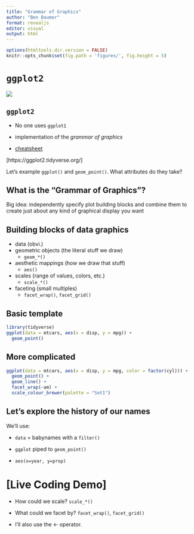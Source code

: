 ```yaml
---
title: "Grammar of Graphics"
author: "Ben Baumer"
format: revealjs
editor: visual
output: html
---
```


```r
options(htmltools.dir.version = FALSE)
knitr::opts_chunk$set(fig.path = 'figures/', fig.height = 5)
```

# `ggplot2`

![](https://d21ii91i3y6o6h.cloudfront.net/gallery_images/from_proof/9296/small/1447173871/rstudio-hex-ggplot2-dot-psd.png)

## `ggplot2`

-   No one uses `ggplot1`

-   implementation of the *grammar of graphics*

-   [cheatsheet](https://github.com/rstudio/cheatsheets/raw/master/data-visualization-2.1.pdf)

\[https://ggplot2.tidyverse.org/\]

Let's example `ggplot()` and `geom_point()`. What attributes do they take?

## What is the "Grammar of Graphics"?

Big idea: independently specify plot building blocks and combine them to create just about any kind of graphical display you want

## Building blocks of data graphics

-   data (obvi.)
-   geometric objects (the literal stuff we draw)
    -   `geom_*()`
-   aesthetic mappings (how we draw that stuff)
    -   `aes()`
-   scales (range of values, colors, etc.)
    -   `scale_*()`
-   faceting (small multiples)
    -   `facet_wrap()`, `facet_grid()`

## Basic template

```r
library(tidyverse)
ggplot(data = mtcars, aes(x = disp, y = mpg)) + 
  geom_point()
```

## More complicated

```r
ggplot(data = mtcars, aes(x = disp, y = mpg, color = factor(cyl))) + 
  geom_point() + 
  geom_line() + 
  facet_wrap(~am) + 
  scale_colour_brewer(palette = "Set1")
```

## Let's explore the history of our names

We'll use:

-   `data` = babynames with a `filter()`

-   `ggplot` piped to `geom_point()`

-   `aes(x=year, y=prop)`

# \[Live Coding Demo\]

-   How could we scale? `scale_*()`

-   What could we facet by? `facet_wrap()`, `facet_grid()`

-   I'll also use the \<- operator.
